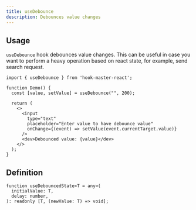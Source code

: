```yaml
---
title: useDebounce    
description: Debounces value changes
---
```


## Usage

`useDebounce` hook debounces value changes.
This can be useful in case you want to perform a heavy operation based on react state,
for example, send search request.

```tsx
import { useDebounce } from 'hook-master-react';

function Demo() {
  const [value, setValue] = useDebounce("", 200);

  return (
    <>
      <input
        type="text"
        placeholder="Enter value to have debounce value"
        onChange={(event) => setValue(event.currentTarget.value)}
      />
      <dev>Debounced value: {value}</dev>
    </>
  );
}
```

## Definition

```tsx
function useDebouncedState<T = any>(
  initialValue: T,
  delay: number,
): readonly [T, (newValue: T) => void];
```